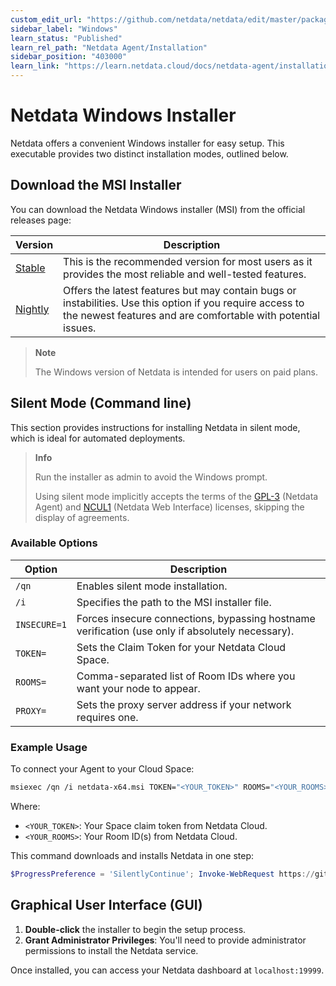 ```yaml
---
custom_edit_url: "https://github.com/netdata/netdata/edit/master/packaging/windows/WINDOWS_INSTALLER.md"
sidebar_label: "Windows"
learn_status: "Published"
learn_rel_path: "Netdata Agent/Installation"
sidebar_position: "403000"
learn_link: "https://learn.netdata.cloud/docs/netdata-agent/installation/windows"
---
```


# Netdata Windows Installer

Netdata offers a convenient Windows installer for easy setup. This executable provides two distinct installation modes, outlined below.

## Download the MSI Installer

You can download the Netdata Windows installer (MSI) from the official releases page:

| Version                                                                                          | Description                                                                                                                                                               |
|--------------------------------------------------------------------------------------------------|---------------------------------------------------------------------------------------------------------------------------------------------------------------------------|
| [Stable](https://github.com/netdata/netdata/releases/latest/download/netdata-x64.msi)            | This is the recommended version for most users as it provides the most reliable and well-tested features.                                                                 |
| [Nightly](https://github.com/netdata/netdata-nightlies/releases/latest/download/netdata-x64.msi) | Offers the latest features but may contain bugs or instabilities. Use this option if you require access to the newest features and are comfortable with potential issues. |

> **Note**
>
> The Windows version of Netdata is intended for users on paid plans.

## Silent Mode (Command line)

This section provides instructions for installing Netdata in silent mode, which is ideal for automated deployments.

> **Info**
>
> Run the installer as admin to avoid the Windows prompt.
>
> Using silent mode implicitly accepts the terms of the [GPL-3](https://raw.githubusercontent.com/netdata/netdata/refs/heads/master/LICENSE) (Netdata Agent) and [NCUL1](https://app.netdata.cloud/LICENSE.txt) (Netdata Web Interface) licenses, skipping the display of agreements.

### Available Options

| Option       | Description                                                                                      |
|--------------|--------------------------------------------------------------------------------------------------|
| `/qn`        | Enables silent mode installation.                                                                |
| `/i`         | Specifies the path to the MSI installer file.                                                    |
| `INSECURE=1` | Forces insecure connections, bypassing hostname verification (use only if absolutely necessary). |
| `TOKEN=`     | Sets the Claim Token for your Netdata Cloud Space.                                               |
| `ROOMS=`     | Comma-separated list of Room IDs where you want your node to appear.                             |
| `PROXY=`     | Sets the proxy server address if your network requires one.                                      |

### Example Usage

To connect your Agent to your Cloud Space:

```bash
msiexec /qn /i netdata-x64.msi TOKEN="<YOUR_TOKEN>" ROOMS="<YOUR_ROOMS>"
```

Where:

- `<YOUR_TOKEN>`: Your Space claim token from Netdata Cloud.
- `<YOUR_ROOMS>`: Your Room ID(s) from Netdata Cloud.

This command downloads and installs Netdata in one step:

```powershell
$ProgressPreference = 'SilentlyContinue'; Invoke-WebRequest https://github.com/netdata/netdata/releases/latest/download/netdata-x64.msi -OutFile "netdata-x64.msi"; msiexec /qn /i netdata-x64.msi TOKEN=<YOUR_TOKEN> ROOMS=<YOUR_ROOMS>
```

## Graphical User Interface (GUI)

1. **Double-click** the installer to begin the setup process.
2. **Grant Administrator Privileges**: You'll need to provide administrator permissions to install the Netdata service.

Once installed, you can access your Netdata dashboard at `localhost:19999`.
